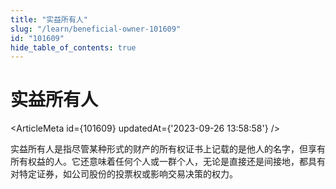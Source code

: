 ```yaml
---
title: "实益所有人"
slug: "/learn/beneficial-owner-101609"
id: "101609"
hide_table_of_contents: true
---
```



# 实益所有人

<ArticleMeta id={101609} updatedAt={'2023-09-26 13:58:58'} />
<div className='border-solid border-b border-t-0 my-4 border-[var(--ifm-color-gray-300)]' />

实益所有人是指尽管某种形式的财产的所有权证书上记载的是他人的名字，但享有所有权益的人。它还意味着任何个人或一群个人，无论是直接还是间接地，都具有对特定证券，如公司股份的投票权或影响交易决策的权力。
